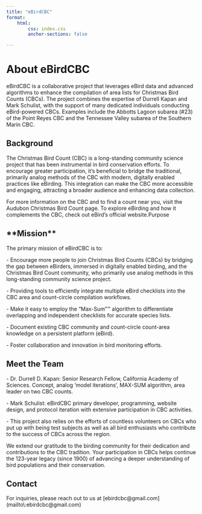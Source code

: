 ```yaml
---
title: "eBirdCBC"
format: 
    html:
        css: index.css
        anchor-sections: false

---
```

# About eBirdCBC

eBirdCBC is a collaborative project that leverages eBird data and advanced algorithms to enhance the compilation of area lists for Christmas Bird Counts (CBCs). The project combines the expertise of Durrell Kapan and Mark Schulist, with the support of many dedicated individuals conducting eBird-powered CBCs. Examples include the Abbotts Lagoon subarea (#23) of the Point Reyes CBC and the Tennessee Valley subarea of the Southern Marin CBC.

## Background

The Christmas Bird Count (CBC) is a long-standing community science project that has been instrumental in bird conservation efforts. To encourage greater participation, it’s beneficial to bridge the traditional, primarily analog methods of the CBC with modern, digitally enabled practices like eBirding. This integration can make the CBC more accessible and engaging, attracting a broader audience and enhancing data collection.

For more information on the CBC and to find a count near you, visit the Audubon Christmas Bird Count page. To explore eBirding and how it complements the CBC, check out eBird’s official website.Purpose

## \*\*Mission\*\*

The primary mission of eBirdCBC is to:

\- Encourage more people to join Christmas Bird Counts (CBCs) by bridging the gap between eBirders, immersed in digitally enabled birding, and the Christmas Bird Count community, who primarily use analog methods in this long-standing community science project.  

\- Providing tools to efficiently integrate multiple eBird checklists into the CBC area and count-circle compilation workflows.

\- Make it easy to employ the “Max-Sum”™ algorithm to differentiate overlapping and independent checklists for accurate species lists.

\- Document existing CBC community and count-circle count-area knowledge on a persistent platform (eBird).

\- Foster collaboration and innovation in bird monitoring efforts.

## Meet the Team

\- Dr. Durrell D. Kapan: Senior Research Fellow, California Academy of Sciences. Concept, analog 'model iterations', MAX-SUM algorithm, area leader on two CBC counts.

\- Mark Schulist: eBirdCBC primary developer, programming, website design, and protocol iteration with extensive participation in CBC activities.

\- This project also relies on the efforts of countless volunteers on CBCs who put up with being test subjects as well as all bird enthusiasts who contribute to the success of CBCs across the region.

We extend our gratitude to the birding community for their dedication and contributions to the CBC tradition. Your participation in CBCs helps continue the 123-year legacy (since 1900) of advancing a deeper understanding of bird populations and their conservation.&#x20;

## Contact

For inquiries, please reach out to us at \[ebirdcbc\@gmail.com\](mailto\\:ebirdcbc\@gmail.com)

<!-- ::: columns -->

<!-- ::: {.column width="100%"} -->

<!-- ![](images/Logo_of_the_United_States_Forest_Service.svg.png){alt="United States Forest Service" fig-align="left" width="90"} ![](images/Academy_Logo-Horizontal-Academy_Green.png){fig-align="right" width="270"} -->

<!-- ::: -->

<!-- ::: -->
